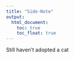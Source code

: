 ```yaml
---
title: "Side-Note"
output: 
  html_document:
    toc: true
    toc_float: true
---
```


Still haven't adopted a cat